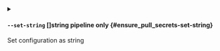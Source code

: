 
<details className="config-field -function" data-expandable="false">
<summary>

#### `--set-string` <span class="config-field-type">[]string</span> <span class="config-field-enum"></span> <span class="config-field-default -return"></span> <span class="config-field-required" data-required="false">pipeline only</span>  {#ensure_pull_secrets-set-string}

Set configuration as string

</summary>



</details>
